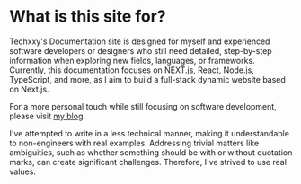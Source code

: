 

# What is this site for?

Techxxy's Documentation site is designed for myself and experienced software developers or designers who still need detailed, step-by-step information when exploring new fields, languages, or frameworks. Currently, this documentation focuses on NEXT.js, React, Node.js, TypeScript, and more, as I aim to build a full-stack dynamic website based on Next.js.

For a more personal touch while still focusing on software development, please visit [my blog](https://techxxy.github.io/). 

I've attempted to write in a less technical manner, making it understandable to non-engineers with real examples. Addressing trivial matters like ambiguities, such as whether something should be with or without quotation marks, can create significant challenges. Therefore, I've strived to use real values.
